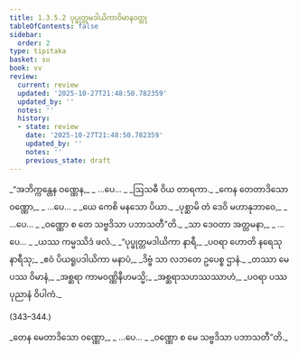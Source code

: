 ```yaml
---
title: 1.3.5.2 ပုပ္ဖုတ္တမဒါယိကာဝိမာနဝတ္ထု
tableOfContents: false
sidebar:
  order: 2
type: tipitaka
basket: su
book: vv
review:
  current: review
  updated: '2025-10-27T21:48:50.782359'
  updated_by: ''
  notes: ''
  history:
  - state: review
    date: '2025-10-27T21:48:50.782359'
    updated_by: ''
    notes: ''
    previous_state: draft
---
```



<ReviewStatus review={frontmatter.review} showDetails={true} />

<HypothesisAnnotation frontmatter={frontmatter} />

<DynamicBreadcrumb />

<Division number="337" book="vv" e="ch" v="19" p="40">

<Paragraph number="364" type="verses" book="vv">
_“အဘိက္ကန္တေန ဝဏ္ဏေန,_  
_ …ပေ… _  
_ဩသဓီ ဝိယ တာရကာ._  

</Paragraph>

</Division>
<Division number="338" book="vv" e="ch" v="19" p="40">

<Paragraph number="365" type="verses" book="vv">
_ကေန တေတာဒိသော ဝဏ္ဏော,_  
_ …ပေ… _  
_ယေ ကေစိ မနသော ပိယာ._  

</Paragraph>

</Division>
<Division number="339" book="vv" e="ch" v="19" p="40">

<Paragraph number="366" type="verses" book="vv">
_ပုစ္ဆာမိ တံ ဒေဝိ မဟာနုဘာဝေ,_  
_ …ပေ… _  
_ဝဏ္ဏော စ တေ သဗ္ဗဒိသာ ပဘာသတီ”တိ._  

</Paragraph>

</Division>
<Division number="340" book="vv" e="ch" v="19" p="40">

<Paragraph number="367" type="verses" book="vv">
_သာ ဒေဝတာ အတ္တမနာ,_  
_ …ပေ… _  
_ယဿ ကမ္မဿိဒံ ဖလံ._  

</Paragraph>

</Division>
<Division number="341" book="vv" e="ch" v="19" p="40">

<Paragraph number="368" type="verses" book="vv">
_“ပုပ္ဖုတ္တမဒါယိကာ နာရီ,_  
_ပဝရာ ဟောတိ နရေသု နာရီသု;_  
_ဧဝံ ပိယရူပဒါယိကာ မနာပံ,_  
_ဒိဗ္ဗံ သာ လဘတေ ဥပေစ္စ ဌာနံ._  

</Paragraph>

</Division>
<Division number="342" book="vv" e="ch" v="19" p="41">

<Paragraph number="369" type="verses" book="vv">
_တဿာ မေ ပဿ ဝိမာနံ,_  
_အစ္ဆရာ ကာမဝဏ္ဏိနီဟမသ္မိ;_  
_အစ္ဆရာသဟဿဿာဟံ,_  
_ပဝရာ ပဿ ပုညာနံ ဝိပါကံ._  


(343–344.)
</Paragraph>

<Paragraph number="370" type="verses" book="vv">
_တေန မေတာဒိသော ဝဏ္ဏော,_  
_ …ပေ… _  
_ဝဏ္ဏော စ မေ သဗ္ဗဒိသာ ပဘာသတီ”တိ._
</Paragraph>
</Division>